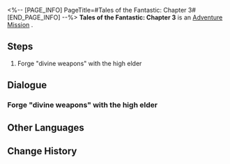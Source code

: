 <%-- [PAGE_INFO]
PageTitle=#Tales of the Fantastic: Chapter 3#
[END_PAGE_INFO] --%>
{{Stub|Dialogue, characters, and location(s)}}
{{Mission Infobox
|id            = 8002234
|title         = 
|image         = Mission Tales of the Fantastic: Chapter 3.png
|type          = Adventure
|event_name    = 
|chapter       = 
|requirements  = [[Adventure Mission]] ''[[Tales of the Fantastic: Chapter 3]]'' completed
|summary       = <!--official mission summary from Fate's Atlas-->
|characters    = <!--characters that appear in this mission-->
|startLocation = <!--location as it intially appears on the mission screen-->
|world         = <!--i.e. Penacony-->
|area          = <!--i.e. A Child's Dream-->
|prev          = 
|next          = 
|exp           = 
|credits       = 
|stellarJade   = 
|other         = 
}}
'''Tales of the Fantastic: Chapter 3''' is an [[Adventure Mission]]<!--in [world]-->.

==Steps==
# Forge "divine weapons" with the high elder

<!--
==Gameplay Notes==

--><!--
==Trial Character==

-->
==Dialogue==
{{Stub Dialogue}}
{{Dialogue Start}}
:{{tx}}
{{Dialogue End}}

===Forge "divine weapons" with the high elder===
{{Mission Description|type=adventure|location=<!--to be added-->|update|Mr. Xiyan loudly declares: "Now the materials have all been gathered, it is time to forge the divine weapon and completely destroy the Ruin Author's delusional plots!"}}
{{Dialogue Start}}
:{{tx}}
{{Dialogue End}}

==Other Languages==
{{Other Languages
|en   = Tales of the Fantastic: Chapter 3
|zhs  = 评书奇谭•第三回
|zht  = 評書奇譚•第三回
|ja   = 講談奇譚・第三回
|ko   = 진기한 이야기•제3장
|es   = Narraciones extraordinarias: acto 3
|fr   = Contes fantastiques &mdash; Chapitre 3
|ru   = Чудесные сказания. Глава III
|th   = เรื่องเล่าขานตำนานการผจญภัย: บทที่ 3
|vi   = Kỳ Truyện Bình Thư 3
|de   = Geschichten des Fantastischen &ndash; Kapitel 3
|id   = Dongeng Luar Biasa - Bag. 3
|pt   = Contos do Fantástico - Capítulo 3
}}

==Change History==
{{Change History|1.2}}
